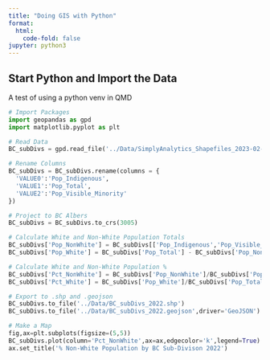 ```yaml
---
title: "Doing GIS with Python"
format:
  html:
    code-fold: false
jupyter: python3
---
```


## Start Python and Import the Data

A test of using a python venv in QMD



```python
# Import Packages
import geopandas as gpd
import matplotlib.pyplot as plt

# Read Data
BC_subDivs = gpd.read_file('../Data/SimplyAnalytics_Shapefiles_2023-02-02_23_07_59_7fa10dab487cee919a8d7e30ddf85ff3.shp')

# Rename Columns
BC_subDivs = BC_subDivs.rename(columns = {
  'VALUE0':'Pop_Indigenous',
  'VALUE1':'Pop_Total',
  'VALUE2':'Pop_Visible_Minority'
})

# Project to BC Albers
BC_subDivs = BC_subDivs.to_crs(3005)

# Calculate White and Non-White Population Totals
BC_subDivs['Pop_NonWhite'] = BC_subDivs[['Pop_Indigenous','Pop_Visible_Minority']].sum(axis=1)
BC_subDivs['Pop_White'] = BC_subDivs['Pop_Total'] - BC_subDivs['Pop_NonWhite']

# Calculate White and Non-White Population %
BC_subDivs['Pct_NonWhite'] = BC_subDivs['Pop_NonWhite']/BC_subDivs['Pop_Total']
BC_subDivs['Pct_White'] = BC_subDivs['Pop_White']/BC_subDivs['Pop_Total']

# Export to .shp and .geojson
BC_subDivs.to_file('../Data/BC_subDivs_2022.shp')
BC_subDivs.to_file('../Data/BC_subDivs_2022.geojson',driver='GeoJSON')

# Make a Map
fig,ax=plt.subplots(figsize=(5,5))
BC_subDivs.plot(column='Pct_NonWhite',ax=ax,edgecolor='k',legend=True)
ax.set_title('% Non-White Population by BC Sub-Divison 2022')

```
